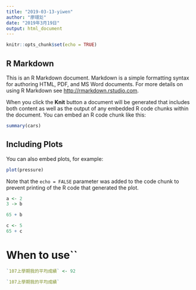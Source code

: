 ```yaml
---
title: "2019-03-13-yiwen"
author: "廖翊彣"
date: "2019年3月19日"
output: html_document
---
```


```r
knitr::opts_chunk$set(echo = TRUE)
```

## R Markdown

This is an R Markdown document. Markdown is a simple formatting syntax for authoring HTML, PDF, and MS Word documents. For more details on using R Markdown see <http://rmarkdown.rstudio.com>.

When you click the **Knit** button a document will be generated that includes both content as well as the output of any embedded R code chunks within the document. You can embed an R code chunk like this:

```r
summary(cars)
```

## Including Plots

You can also embed plots, for example:

```r
plot(pressure)
```

Note that the `echo = FALSE` parameter was added to the code chunk to prevent printing of the R code that generated the plot.

```r
a <- 2
3 -> b 
```

```r
65 + b
```

```r
c <- 5
65 + c
```
# When to use``

```r
`107上學期我的平均成績` <- 92 
```

```r
`107上學期我的平均成績`
```

